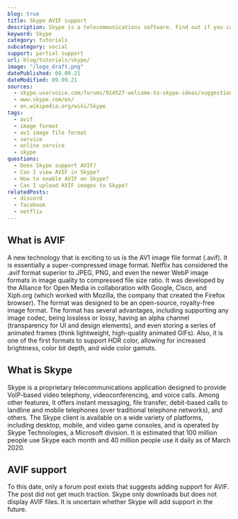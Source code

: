 ```yaml
---
blog: true
title: Skype AVIF support
description: Skype is a telecommunications software. Find out if you can use AVIF images in the chat.
keyword: Skype
category: tutorials
subcategory: social
support: partial support
url: blog/tutorials/skype/
image: "/logo_draft.png"
datePublished: 09.09.21
dateModified: 09.09.21
sources:
  - skype.uservoice.com/forums/914527-welcome-to-skype-ideas/suggestions/41750590-avif
  - www.skype.com/en/
  - en.wikipedia.org/wiki/Skype
tags:
  - avif
  - image format
  - av1 image file format
  - service
  - online service
  - skype
questions:
  - Does Skype support AVIF?
  - Can I view AVIF in Skype?
  - How to enable AVIF on Skype?
  - Can I upload AVIF images to Skype?
relatedPosts:
  - discord
  - facebook
  - netflix
---
```


## What is AVIF

A new technology that is exciting to us is the AV1 image file format (.avif). It is essentially a super-compressed image format. Netflix has considered the .avif format superior to JPEG, PNG, and even the newer WebP image formats in image quality to compressed file size ratio. It was developed by the Alliance for Open Media in collaboration with Google, Cisco, and Xiph.org (which worked with Mozilla, the company that created the Firefox browser). The format was designed to be an open-source, royalty-free image format. The format has several advantages, including supporting any image codec, being lossless or lossy, having an alpha channel (transparency for UI and design elements), and even storing a series of animated frames (think lightweight, high-quality animated GIFs). Also, it is one of the first formats to support HDR color, allowing for increased brightness, color bit depth, and wide color gamuts.

## What is Skype

Skype is a proprietary telecommunications application designed to provide VoIP-based video telephony, videoconferencing, and voice calls. Among other features, it offers instant messaging, file transfer, debit-based calls to landline and mobile telephones (over traditional telephone networks), and others. The Skype client is available on a wide variety of platforms, including desktop, mobile, and video game consoles, and is operated by Skype Technologies, a Microsoft division. It is estimated that 100 million people use Skype each month and 40 million people use it daily as of March 2020.

## AVIF support

To this date, only a forum post exists that suggests adding support for AVIF. The post did not get much traction. Skype only downloads but does not display AVIF files. It is uncertain whether Skype will add support in the future.
